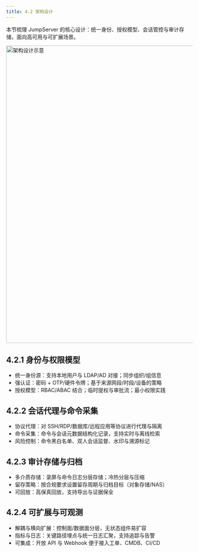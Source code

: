 ```yaml
---
title: 4.2 架构设计
---
```


本节梳理 JumpServer 的核心设计：统一身份、授权模型、会话管控与审计存储，面向高可用与可扩展场景。

<img src="/whitepaper/image031.png" alt="架构设计示意" width="800" />

## 4.2.1 身份与权限模型

- 统一身份源：支持本地用户与 LDAP/AD 对接；同步组织/组信息
- 强认证：密码 + OTP/硬件令牌；基于来源网段/时段/设备的策略
- 授权模型：RBAC/ABAC 结合；临时提权与审批流；最小权限实践

## 4.2.2 会话代理与命令采集

- 协议代理：对 SSH/RDP/数据库/远程应用等协议进行代理与隔离
- 命令采集：命令与会话元数据结构化记录，支持实时与离线检索
- 风险控制：命令黑白名单、双人会话监督、水印与溯源标记

## 4.2.3 审计存储与归档

- 多介质存储：录屏与命令日志分层存储；冷热分层与压缩
- 留存策略：按合规要求设置留存周期与归档目标（对象存储/NAS）
- 可回放：高保真回放，支持导出与证据保全

## 4.2.4 可扩展与可观测

- 解耦与横向扩展：控制面/数据面分层，无状态组件易扩容
- 指标与日志：关键路径埋点与统一日志汇聚，支持追踪与告警
- 可集成：开放 API 与 Webhook 便于接入工单、CMDB、CI/CD
